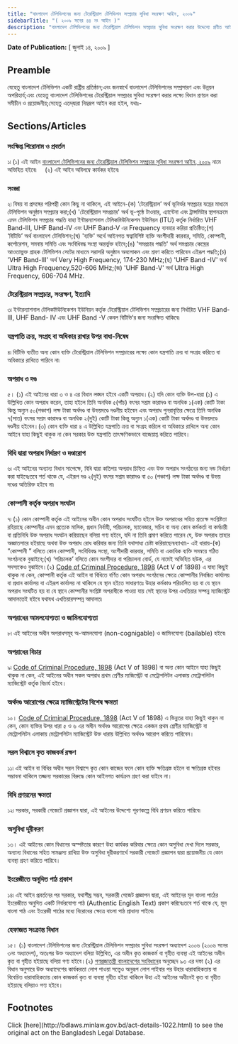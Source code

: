 ```yaml
---
title: "বাংলাদেশ টেলিভিশনের জন্য টেরেস্ট্রিয়াল টেলিভিশন সম্প্রচার সুবিধা সংরক্ষণ আইন, ২০০৯"
sidebarTitle: "( ২০০৯ সনের ৪৪ নং আইন )"
description: "বাংলাদেশ টেলিভিশনের জন্য টেরেস্ট্রিয়াল টেলিভিশন সম্প্রচার সুবিধা সংরক্ষণ করার উদ্দেশ্যে প্রণীত আইন"
---
```


**Date of Publication:** [ জুলাই ১৪, ২০০৯ ]

## Preamble

যেহেতু বাংলাদেশ টেলিভিশন একটি রাষ্ট্রীয় প্রতিষ্ঠান;এবং জনস্বার্থে বাংলাদেশ টেলিভিশনের সম্প্রসারণ এবং উন্নয়ন অপরিহার্য;এবং যেহেতু বাংলাদেশ টেলিভিশনের টেরেস্ট্রিয়াল সম্প্রচার সুবিধা সংরক্ষণ করার লক্ষ্যে বিধান প্রণয়ন করা সমীচীন ও প্রয়োজনীয়;সেহেতু এতদ্‌দ্বারা নিম্নরূপ আইন করা হইল, যথাঃ-

## Sections/Articles

### সংক্ষিপ্ত শিরোনাম ও প্রবর্তন

১৷ (১) এই আইন [বাংলাদেশ টেলিভিশনের জন্য টেরেস্ট্রিয়াল টেলিভিশন সম্প্রচার সুবিধা সংরক্ষণ আইন, ২০০৯](/laws/act-1022 "বাংলাদেশ টেলিভিশনের জন্য টেরেস্ট্রিয়াল টেলিভিশন সম্প্রচার সুবিধা সংরক্ষণ আইন, ২০০৯") নামে অভিহিত হইবে৷     (২) এই আইন অবিলম্বে কার্যকর হইবে৷

### সংজ্ঞা

২৷ বিষয় বা প্রসঙ্গের পরিপন্থী কোন কিছু না থাকিলে, এই আইনে-(ক) ‘টেরেস্ট্রিয়াল’ অর্থ ভূনির্ভর সম্প্রচার যন্ত্রের মাধ্যমে টেলিভিশন অনুষ্ঠান সম্প্রচার করা;(খ) 'টেরেস্ট্রিয়াল সমপ্রচার' অর্থ ভূ-পৃষ্ঠে টাওয়ার, এ্যান্টেনা এবং ট্রান্সমিটার স্থাপনক্রমে এমন টেলিভিশন সম্প্রচার পদ্ধতি যাহা ইন্টারন্যাশনাল টেলিকমিউনিকেশন ইউনিয়ন (ITU) কর্তৃক নির্ধারিত VHF Band-III, UHF Band-IV এবং UHF Band-V এর Frequency ব্যবহার করিয়া প্রতিষ্ঠিত;(গ) ‘বিটিভি’ অর্থ বাংলাদেশ টেলিভিশন;(ঘ) 'ব্যক্তি' অর্থে আইনগত স্বত্বাবিশিষ্ট ব্যক্তি অংশীদারী কারবার, সমিতি, কোম্পানী, কর্পোরেশন, সমবায় সমিতি এবং সংবিধিবদ্ধ সংস্থা অন্তর্ভুক্ত হইবে;(ঙ) 'সমপ্রচার পদ্ধতি' অর্থ সমপ্রচার কেন্দ্রের আওতাভুক্ত গ্রাহক টেলিভিশন সেটের মাধ্যমে সরাসরি অনুষ্ঠান অবলোকন এবং শ্রবণ করিতে পারিবেন এইরূপ পদ্ধতি;(চ) 'VHF Band-III' অর্থ Very High Frequency, 174-230 MHz;(ছ) 'UHF Band -IV' অর্থ Ultra High Frequency,520-606 MHz;(জ) 'UHF Band-V' অর্থ Ultra High Frequency, 606-704 MHz.

### টেরেস্ট্রিয়াল সম্প্রচার, সংরক্ষণ, ইত্যাদি

৩৷ ইন্টারন্যাশনাল টেলিকমিউনিকেশন ইউনিয়ন কর্তৃক টেরেস্ট্রিয়াল টেলিভিশন সম্প্রচারের জন্য নির্ধারিত VHF Band-III, UHF Band- IV এবং UHF Band -V কেবল বিটিভি’র জন্য সংরক্ষিত থাকিবে৷

### যন্ত্রপাতি ক্রয়, সংগ্রহ বা অধিকার রাখার উপর বাধা-নিষেধ

৪৷ বিটিভি ব্যতীত অন্য কোন ব্যক্তি টেরেস্ট্রিয়াল টেলিভিশন সম্প্রচারের লক্ষ্যে কোন যন্ত্রপাতি ক্রয় বা সংগ্রহ করিতে বা অধিকারে রাখিতে পারিবে না৷

### অপরাধ ও দণ্ড

৫। (১) এই আইনের ধারা ৩ ও ৪ এর বিধান লঙ্ঘন হইবে একটি অপরাধ।(২) যদি কোন ব্যক্তি উপ-ধারা (১) এ উল্লিখিত কোন অপরাধ করেন, তাহা হইলে তিনি অনধিক ৫(পাঁচ) বৎসর সশ্রম কারাদণ্ড বা অনধিক ১(এক) কোটি টাকা কিন্তু অন্যুন ৫০(পঞ্চাশ) লক্ষ টাকা অর্থদণ্ড বা উভয়দণ্ডে দণ্ডনীয় হইবেন এবং অপরাধ পুনরাবৃত্তির ক্ষেত্রে তিনি অনধিক ৭(সাত) বৎসর সশ্রম কারাদণ্ড বা অনধিক ২(দুই) কোটি টাকা কিন্তু অন্যুন ১(এক) কোটি টাকা অর্থদণ্ড বা উভয়দণ্ডে দণ্ডনীয় হইবেন।(৩) কোন ব্যক্তি ধারা ৪ এ উল্লিখিত যন্ত্রপাতি ক্রয় বা সংগ্রহ করিলে বা অধিকারে রাখিলে অন্য কোন আইনে যাহা কিছুই থাকুক না কেন সরকার উক্ত যন্ত্রপাতি তাৎক্ষণিকভাবে বাজেয়াপ্ত করিতে পারিবে।

### বিধি দ্বারা অপরাধ নির্ধারণ ও দণ্ডারোপ

৬৷ এই আইনের অন্যান্য বিধান সাপেক্ষে, বিধি দ্বারা কতিপয় অপরাধ চিহ্নিত এবং উক্ত অপরাধ সংগঠনের জন্য দন্ড নির্ধারণ করা যাইবেঃতবে শর্ত থাকে যে, এইরূপ দণ্ড ২(দুই) বৎসর সশ্রম কারাদণ্ড বা ৫০ (পঞ্চাশ) লক্ষ টাকা অর্থদণ্ড বা উভয় দণ্ডের অতিরিক্ত হইবে না৷

### কোম্পানী কর্তৃক অপরাধ সংঘটন

৭৷ (১) কোন কোম্পানী কর্তৃক এই আইনের অধীন কোন অপরাধ সংঘটিত হইলে উক্ত অপরাধের সহিত প্রত্যক্ষ সংশ্লিষ্টতা রহিয়াছে কোম্পানীর এমন প্রত্যেক মালিক, প্রধান নির্বাহী, পরিচালক, ম্যানেজার, সচিব বা অন্য কোন কর্মকর্তা বা কর্মচারী বা প্রতিনিধি উক্ত অপরাধ সংঘটন করিয়াছেন বলিয়া গণ্য হইবে, যদি না তিনি প্রমাণ করিতে পারেন যে, উক্ত অপরাধ তাহার অজ্ঞাতসারে হইয়াছে অথবা উক্ত অপরাধ রোধ করিবার জন্য তিনি যথাসাধ্য চেষ্টা করিয়াছেন৷ব্যাখ্যা৷- এই ধারায়-(ক) ”কোম্পানী ” বলিতে কোন কোম্পানী, সংবিধিবদ্ধ সংস্থা, অংশীদারী কারবার, সমিতি বা একাধিক ব্যক্তি সমন্বয়ে গঠিত সংগঠনকে বুঝাইবে;(খ) ‘পরিচালক’ বলিতে কোন অংশীদার বা পরিচালনা বোর্ড, যে নামেই অভিহিত হউক, এর সদস্যকেও বুঝাইবে।(২) [Code of Criminal Procedure, 1898](/laws/act-75 "Code of Criminal Procedure, 1898") (Act V of 1898) এ যাহা কিছুই থাকুক না কেন, কোম্পানী কর্তৃক এই আইন বা বিধিতে বর্ণিত কোন অপরাধ সংগঠনের ক্ষেত্রে কোম্পানীর নিবন্ধিত কার্যালয় বা প্রধান কার্যালয় বা এইরূপ কার্যালয় না থাকিলে যে স্থান হইতে সাধারণতঃ উহার কর্মকাণ্ড পরিচালিত হয় বা যে স্থানে অপরাধ সংঘটিত হয় বা যে স্থানে কোম্পানীর সংশ্লিষ্ট অপরাধীকে পাওয়া যায় সেই স্থানের উপর এখতিয়ার সম্পন্ন ম্যাজিস্ট্রেট আদালতেই হইবে যথাযথ এখতিয়ারসম্পন্ন আদালত৷

### অপরাধের আমলযোগ্যতা ও জামিনযোগ্যতা

৮৷ এই আইনের অধীন অপরাধসমূহ অ-আমলযোগ্য (non-cognigable) ও জামিনযোগ্য (bailable) হইবে৷

### অপরাধের বিচার

৯৷ [Code of Criminal Procedure, 1898](/laws/act-75 "Code of Criminal Procedure, 1898") (Act V of 1898) বা অন্য কোন আইনে যাহা কিছুই থাকুক না কেন, এই আইনের অধীন সকল অপরাধ প্রথম শ্রেণীর ম্যজিস্ট্রেট বা মেট্রোপলিটন এলাকায় মেট্রোপলিটন ম্যাজিস্ট্রেট কর্তৃক বিচার্য হইবে।

### অর্থদণ্ড আরোপের ক্ষেত্রে ম্যাজিস্ট্রেটের বিশেষ ক্ষমতা

১০। [Code of Criminal Procedure, 1898](/laws/act-75 "Code of Criminal Procedure, 1898") (Act V of 1898) এ ভিন্নতর যাহা কিছুই থাকুন না কেন, কোন ব্যক্তির উপর ধারা ৫ ও ৬ এর অধীন অর্থদণ্ড আরোপের ক্ষেত্রে একজন প্রথম শ্রেণীর ম্যাজিস্ট্রেট বা মেট্রোপলিটন এলাকায় মেট্রোপলিটন ম্যাজিস্ট্রেট উক্ত ধারায় উল্লিখিত অর্থদণ্ড আরোপ করিতে পারিবেন।

### সরল বিশ্বাসে কৃত কাজকর্ম রক্ষণ

১১৷ এই আইন বা বিধির অধীন সরল বিশ্বাসে কৃত কোন কাজের ফলে কোন ব্যক্তি ক্ষতিগ্রস্ত হইলে বা ক্ষতিগ্রস্ত হইবার সম্ভাবনা থাকিলে তজ্জন্য সরকারের বিরুদ্ধে কোন আইনগত কার্যক্রম গ্রহণ করা যাইবে না।

### বিধি প্রণয়নের ক্ষমতা

১২৷ সরকার, সরকারী গেজেটে প্রজ্ঞাপন দ্বারা, এই আইনের উদ্দেশ্যে পূরণকল্পে বিধি প্রণয়ন করিতে পারিবে৷

### অসুবিধা দূরীকরণ

১৩। এই আইনের কোন বিধানের অস্পষ্টতার কারণে উহা কার্যকর করিবার ক্ষেত্রে কোন অসুবিধা দেখা দিলে সরকার, অন্যান্য বিধানের সহিত সামঞ্জস্য রাখিয়া উক্ত অসুবিধা দূরীকরণার্থে সরকারী গেজেটে প্রজ্ঞাপন দ্বারা প্রয়োজনীয় যে কোন ব্যবস্থা গ্রহণ করিতে পারিবে।

### ইংরেজীতে অনূদিত পাঠ প্রকাশ

১৪৷ এই আইন প্রবর্তনের পর সরকার, যথাশীঘ্র সম্ভব, সরকারী গেজেট প্রজ্ঞাপন দ্বারা, এই আইনের মূল বাংলা পাঠের ইংরেজীতে অনুদিত একটি নির্ভরযোগ্য পাঠ (Authentic English Text) প্রকাশ করিবেঃতবে শর্ত থাকে যে, মূল বাংলা পাঠ এবং ইংরেজী পাঠের মধ্যে বিরোধের ক্ষেত্রে বাংলা পাঠ প্রাধান্য পাইবে৷

### হেফাজত সংক্রান্ত বিধান

১৫। (১) বাংলাদেশ টেলিভিশনের জন্য টেরেস্ট্রিয়াল টেলিভিশন সম্প্রচার সুবিধা সংরক্ষণ অধ্যাদেশ ২০০৬ (২০০৬ সনের ৩নং অধ্যাদেশ), অতঃপর উক্ত অধ্যাদেশ বলিয়া উল্লিখিত, এর অধীন কৃত কাজকর্ম বা গৃহীত ব্যবস্থা এই আইনের অধীন কৃত বা গৃহীত হইয়াছে বলিয়া গণ্য হইবে।(২) [গণপ্রজাতন্ত্রী বাংলাদেশের সংবিধান](/act-957.html "গণপ্রজাতন্ত্রী বাংলাদেশের সংবিধান")ের অনুচ্ছেদ ৯৩ এর দফা (২) এর বিধান অনুসারে উক্ত অধ্যাদেশের কার্যকরতা লোপ পাওয়া সত্ত্বেও অনুরূপ লোপ পাইবার পর উহার ধারাবাহিকতায় বা বিবেচিত ধারাবাহিকতায় কোন কাজকর্ম কৃত বা ব্যবস্থা গৃহীত হইয়া থাকিলে উহা এই আইনের অধীনেই কৃত বা গৃহীত হইয়াছে বলিয়াও গণ্য হইবে।

## Footnotes

<Note>
  Click [here](http://bdlaws.minlaw.gov.bd/act-details-1022.html) to see the original act on the Bangladesh Legal Database.
</Note>
